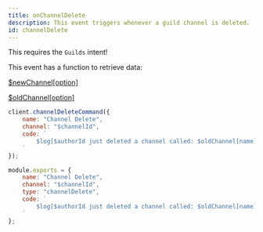 ```yaml
---
title: onChannelDelete
description: This event triggers whenever a guild channel is deleted.
id: channelDelete
---
```



<Aside title="Intents">

This requires the `Guilds` intent!

</Aside>

<Aside title="Functions" type="tip">

This event has a function to retrieve data:

[$newChannel[option]](/functions/newchannel)

[$oldChannel[option]](/functions/oldchannel)

</Aside>

<Example>

<div slot="default">

```js
client.channelDeleteCommand({
    name: "Channel Delete",
    channel: "$channelId",
    code: `
        $log[$authorId just deleted a channel called: $oldChannel[name]]
    `
});
```

</div>
<div slot="handler">

```js
module.exports = {
    name: "Channel Delete",
    channel: "$channelId",
    type: "channelDelete",
    code: `
        $log[$authorId just deleted a channel called: $oldChannel[name]]
    `
};
```

</div>
</Example>